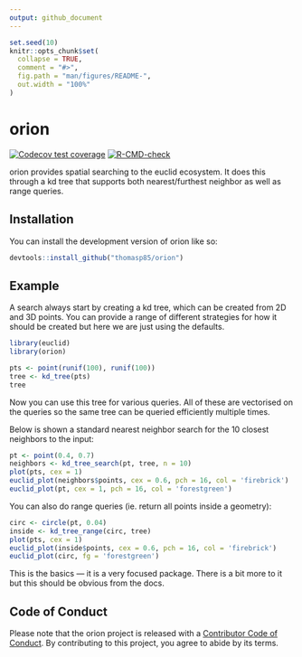 ```yaml
---
output: github_document
---
```


<!-- README.md is generated from README.Rmd. Please edit that file -->

```r
set.seed(10)
knitr::opts_chunk$set(
  collapse = TRUE,
  comment = "#>",
  fig.path = "man/figures/README-",
  out.width = "100%"
)
```

# orion

<!-- badges: start -->
[![Codecov test coverage](https://codecov.io/gh/thomasp85/orion/branch/main/graph/badge.svg)](https://app.codecov.io/gh/thomasp85/orion?branch=main)
[![R-CMD-check](https://github.com/thomasp85/orion/actions/workflows/R-CMD-check.yaml/badge.svg)](https://github.com/thomasp85/orion/actions/workflows/R-CMD-check.yaml)
<!-- badges: end -->

orion provides spatial searching to the euclid ecosystem. It does this through a
kd tree that supports both nearest/furthest neighbor as well as range queries.

## Installation

You can install the development version of orion like so:

``` r
devtools::install_github("thomasp85/orion")
```

## Example
A search always start by creating a kd tree, which can be created from 2D and 3D
points. You can provide a range of different strategies for how it should be
created but here we are just using the defaults.

```r
library(euclid)
library(orion)

pts <- point(runif(100), runif(100))
tree <- kd_tree(pts)
tree
```

Now you can use this tree for various queries. All of these are vectorised on 
the queries so the same tree can be queried efficiently multiple times.

Below is shown a standard nearest neighbor search for the 10 closest neighbors 
to the input:

```r
pt <- point(0.4, 0.7)
neighbors <- kd_tree_search(pt, tree, n = 10)
plot(pts, cex = 1)
euclid_plot(neighbors$points, cex = 0.6, pch = 16, col = 'firebrick')
euclid_plot(pt, cex = 1, pch = 16, col = 'forestgreen')
```

You can also do range queries (ie. return all points inside a geometry):

```r
circ <- circle(pt, 0.04)
inside <- kd_tree_range(circ, tree)
plot(pts, cex = 1)
euclid_plot(inside$points, cex = 0.6, pch = 16, col = 'firebrick')
euclid_plot(circ, fg = 'forestgreen')
```

This is the basics — it is a very focused package. There is a bit more to it but
this should be obvious from the docs.

## Code of Conduct

Please note that the orion project is released with a [Contributor Code of Conduct](https://contributor-covenant.org/version/2/1/CODE_OF_CONDUCT.html). By contributing to this project, you agree to abide by its terms.

